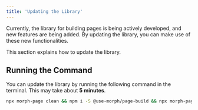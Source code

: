 ```yaml
---
title: 'Updating the Library'
---
```


Currently, the library for building pages is being actively developed, and new features are being added. By updating the library, you can make use of these new functionalities.

This section explains how to update the library.

## Running the Command

You can update the library by running the following command in the terminal. This may take about **5 minutes**.

```bash Shell
npx morph-page clean && npm i -S @use-morph/page-build && npx morph-page init
```